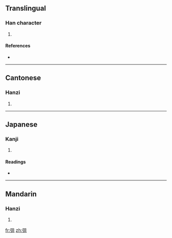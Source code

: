 ==Translingual==

===Han character===
{{Han char|rn=57|rad=弓|as=08|sn=11|four=1029<sub>6</sub>|canj=弓卜口火 (NYRF)}}

# {{defn|Han|sort=弓08}}

====References====
* {{Han ref|kx=0359.210|dkj=09813|dj=0676.010|hdz=20998.140|uh=5F36|ud=24374|bh=D54C|bd=54604}}

----

==Cantonese==

===Hanzi===
{{yue-hanzi|jyut=|y=keung6}}

# {{defn|Cantonese|sort=弓08}}

----

==Japanese==

===Kanji===
{{ja-kanji|grade=|rs=弓08}}

# {{defn|Japanese|sort=弓08}}

====Readings====
* {{ja-readings|on=[[ぎょう]] (gyō), [[ごう]] (gō)|kun=[[あみをはる]] (amioharu), [[わなをかける]] (wanaokakeru)}}

----

==Mandarin==

===Hanzi===
{{cmn-hanzi|pin=[[jiàng]] ([[jiang4]]), [[qiǎng]] ([[qiang3]])|wg=chiang<sup>4</sup>, ch'iang<sup>3</sup>}}

# {{defn|Mandarin|sort=弓08}}

[[fr:弶]]
[[zh:弶]]